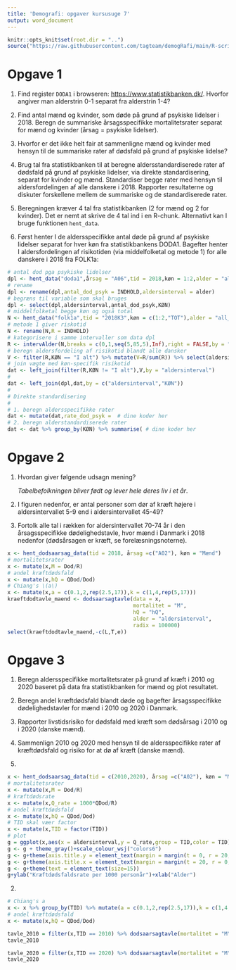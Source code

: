 ```yaml
---
title: 'Demografi: opgaver kursusuge 7'
output: word_document
---
```

```r
knitr::opts_knit$set(root.dir = "..")
source("https://raw.githubusercontent.com/tagteam/demogRafi/main/R-scripts/demofunk.R")
```


# Opgave 1

1.  Find register `DODA1` i browseren: <https://www.statistikbanken.dk/>.
    Hvorfor angiver man alderstrin 0-1 separat fra alderstrin 1-4?
2.  Find antal mænd og kvinder, som døde på grund af
    psykiske lidelser i 2018. Beregn de summariske årsagsspecifikke 
    mortalitetsrater separat for mænd og kvinder (årsag = psykiske lidelser).
3.  Hvorfor er det ikke helt fair at sammenligne mænd og kvinder
    med hensyn til de summariske rater af dødsfald på grund af psykiske
    lidelse?
4.  Brug tal fra statistikbanken til at beregne
    aldersstandardiserede rater af dødsfald på grund af psykiske lidelser,
    via direkte standardisering, separat for kvinder og
    mænd. Standardiser begge rater med hensyn til aldersfordelingen af
    alle danskere i 2018. Rapporter resultaterne og diskuter forskellene
    mellem de summariske og de standardiserede rater.

2.  Beregningen kræver 4 tal fra statistikbanken (2 for mænd og 2 for kvinder).
    Det er nemt at skrive de 4 tal ind i en R-chunk. Alternativt kan I bruge funktionen `hent_data`.
4.  Først henter I de aldersspecifikke antal døde på grund af psykiske
    lidelser separat for hver køn fra statistikbankens DODA1. Bagefter
    henter I aldersfordelingen af risikotiden (via middelfolketal og
    metode 1) for alle danskere i 2018 fra FOLK1a:

```r
# antal dod pga psykiske lidelser
dpl <- hent_data("doda1",årsag = "A06",tid = 2018,køn = 1:2,alder = "all_no_total")
# rename
dpl <- rename(dpl,antal_dod_psyk = INDHOLD,aldersinterval = alder)
# begræns til variable som skal bruges
dpl <- select(dpl,aldersinterval,antal_dod_psyk,KØN)
# middelfolketal begge køn og også total
N <- hent_data("folk1a",tid = "2018K3",køn = c(1:2,"TOT"),alder = "all_no_total")
# metode 1 giver riskotid
N <- rename(N,R = INDHOLD)
# kategorisere i samme intervaller som data dpl
R <- intervAlder(N,breaks = c(0,1,seq(5,85,5),Inf),right = FALSE,by = "KØN",vars = "R",label_last = "85")
# beregn aldersfordeling af risikotid blandt alle dansker
V <- filter(R,KØN == "I alt") %>% mutate(V=R/sum(R)) %>% select(aldersinterval,V)
# join vægte med køn-specifik risikotid
dat <- left_join(filter(R,KØN != "I alt"),V,by = "aldersinterval")
# 
dat <- left_join(dpl,dat,by = c("aldersinterval","KØN"))
# 
# Direkte standardisering
#
# 1. beregn aldersspecifikke rater
dat <- mutate(dat,rate_dod_psyk =  # dine koder her
# 2. beregn alderstandardiserede rater
dat <- dat %>% group_by(KØN) %>% summarise( # dine koder her 
```


# Opgave 2

1.  Hvordan giver følgende udsagn mening?
    
    *Tabelbefolkningen bliver født og lever hele deres liv i et år*.

2.  I figuren nedenfor, er antal personer som dør af kræft højere
    i aldersintervallet 5-9 end i aldersintervallet 45-49?

3.  Fortolk alle tal i rækken for aldersintervallet 70-74 år i den
    årsagsspecifikke dødelighedstavle, hvor mænd i Danmark i 2018 nedenfor
    (dødsårsagen er kræft, se forelæsningsnoterne).

```r
x <- hent_dodsaarsag_data(tid = 2018, årsag =c("A02"), køn = "Mænd")
# mortalitetsrater
x <- mutate(x,M = Dod/R)
# andel kræftdødsfald
x <- mutate(x,hQ = QDod/Dod)
# Chiang's \(a\) 
x <- mutate(x,a = c(0.1,2,rep(2.5,17)),k = c(1,4,rep(5,17)))
kraeftdodtavle_maend <- dodsaarsagtavle(data = x,
                                        mortalitet = "M",
                                        hQ = "hQ",
                                        alder = "aldersinterval",
                                        radix = 100000)
select(kraeftdodtavle_maend,-c(L,T,e)) 
```


# Opgave 3

1.  Beregn aldersspecifikke mortalitetsrater på grund af kræft i
    2010 og 2020 baseret på data fra statistikbanken for mænd og plot resultatet.
2.  Beregn andel kræftdødsfald blandt døde og bagefter årsagsspecifikke dødelighedstavler for mænd 
    i 2010 og 2020 i Danmark.
3.  Rapporter livstidsrisiko for dødsfald med kræft som dødsårsag i 2010 og i 2020 (danske mænd).
4.  Sammenlign 2010 og 2020 med hensyn til de aldersspecifikke rater af kræftdødsfald og risiko for at dø af kræft (danske mænd).

1.  

```r
x <- hent_dodsaarsag_data(tid = c(2010,2020), årsag =c("A02"), køn = "Mænd")
# mortalitetsrater
x <- mutate(x,M = Dod/R)
# kræftdødsrate
x <- mutate(x,Q_rate = 1000*QDod/R)
# andel kræftdødsfald
x <- mutate(x,hQ = QDod/Dod)
# TID skal væer factor
x <- mutate(x,TID = factor(TID))
# plot 
g = ggplot(x,aes(x = aldersinterval,y = Q_rate,group = TID,color = TID))+geom_line(linewidth = 1.3)
g <- g + theme_gray()+scale_colour_wsj("colors6")
g <- g+theme(axis.title.y = element_text(margin = margin(t = 0, r = 20, b = 0, l = 0)))
g <- g+theme(axis.title.x = element_text(margin = margin(t = 20, r = 0, b = 0, l = 0)))
g <- g+theme(text = element_text(size=15))
g+ylab("Kræftdødsfaldsrate per 1000 personår")+xlab("Alder") 
```

2.  

```r
# Chiang's a 
x <- x %>% group_by(TID) %>% mutate(a = c(0.1,2,rep(2.5,17)),k = c(1,4,rep(5,17)))
# andel kræftdødsfald
x <- mutate(x,hQ = QDod/Dod) 
```

```r
tavle_2010 = filter(x,TID == 2010) %>% dodsaarsagtavle(mortalitet = "M", hQ = "hQ", alder = "aldersinterval", radix = 100000)
tavle_2010 
```

```r
tavle_2020 = filter(x,TID == 2020) %>% dodsaarsagtavle(mortalitet = "M", hQ = "hQ", alder = "aldersinterval", radix = 100000)
tavle_2020 
```

